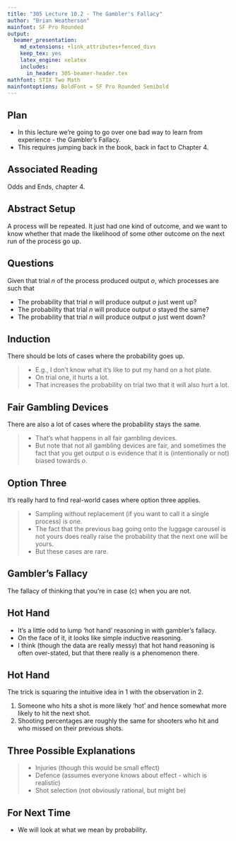 ```yaml
---
title: "305 Lecture 10.2 - The Gambler's Fallacy"
author: "Brian Weatherson"
mainfont: SF Pro Rounded
output:
  beamer_presentation:
    md_extensions: +link_attributes+fenced_divs
    keep_tex: yes
    latex_engine: xelatex
    includes:
      in_header: 305-beamer-header.tex
mathfont: STIX Two Math
mainfontoptions: BoldFont = SF Pro Rounded Semibold
---
```


## Plan

- In this lecture we're going to go over one bad way to learn from experience - the Gambler's Fallacy.
- This requires jumping back in the book, back in fact to Chapter 4.

## Associated Reading

Odds and Ends, chapter 4.

## Abstract Setup

A process will be repeated. It just had one kind of outcome, and we want to know whether that made the likelihood of some other outcome on the next run of the process go up.

## Questions

Given that trial $n$ of the process produced output $o$, which processes are such that

- The probability that trial $n$ will produce output $o$ just went up?
- The probability that trial $n$ will produce output $o$ stayed the same?
- The probability that trial $n$ will produce output $o$ just went down?

## Induction

There should be lots of cases where the probability goes up.

> - E.g., I don't know what it's like to put my hand on a hot plate.
> - On trial one, it hurts a lot.
> - That increases the probability on trial two that it will also hurt a lot.

## Fair Gambling Devices

There are also a lot of cases where the probability stays the same.

> - That's what happens in all fair gambling devices.
> - But note that not all gambling devices are fair, and sometimes the fact that you get output $o$ is evidence that it is (intentionally or not) biased towards $o$.

## Option Three

It's really hard to find real-world cases where option three applies.

> - Sampling without replacement (if you want to call it a single process) is one.
> - The fact that the previous bag going onto the luggage carousel is not yours does really raise the probability that the next one will be yours.
> - But these cases are rare.

## Gambler's Fallacy

The fallacy of thinking that you're in case (c) when you are not.

## Hot Hand

- It's a little odd to lump 'hot hand' reasoning in with gambler's fallacy.
- On the face of it, it looks like simple inductive reasoning.
- I think (though the data are really messy) that hot hand reasoning is often over-stated, but that there really is a phenomenon there.

## Hot Hand

The trick is squaring the intuitive idea in 1 with the observation in 2.

1. Someone who hits a shot is more likely 'hot' and hence somewhat more likely to hit the next shot.
2. Shooting percentages are roughly the same for shooters who hit and who missed on their previous shots.

## Three Possible Explanations

> - Injuries (though this would be small effect)
> - Defence (assumes everyone knows about effect - which is realistic)
> - Shot selection (not obviously rational, but might be)

## For Next Time

- We will look at what we mean by probability.